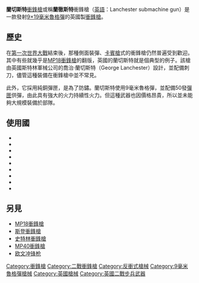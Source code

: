 {{unreferenced|time=2013-05-18T02:09:43+00:00}}
{{noteTA
|G1=軍事
|G2=長度單位
|G3=Firearms
}}
{{Infobox Weapon
|name= 蘭徹斯特衝鋒槍
|image= File:Lanchester5.jpg
|image_size= 300px
|caption= 蘭徹斯特衝鋒槍
|origin= {{flagcountry|United Kingdom}}
|type= [[衝鋒槍|衝鋒槍]]
<!-- 種類選擇 -->
|is_ranged= YES
|is_bladed=
|is_explosive=
|is_artillery=
|is_vehicle=
|is_missile=
|is_UK=
<!-- 服役記錄 -->
|service= 1941—1960年
|used_by=
|wars= [[二戰|二戰]]<br/>[[馬來亞緊急狀態|馬來亞緊急狀態]]
<!-- 生產歷史 -->
|designer= 喬治·蘭切斯特（George Lanchester）
|design_date= 1940年
|manufacturer= 斯特林軍械公司（Sterling Armaments Company）
|unit_cost=
|production_date= 1941—1945年
|number=
|variants= Mk.I、Mk.I*
<!-- 基本規格 -->
|spec_label=
|weight= 4.34公斤
|length= 851毫米
|part_length= 203毫米
|width=
|height=
|diameter=
|wingspan=
|crew=
<!-- 投射武器規格 --> 
|cartridge= [[9×19mm魯格彈|9×19毫米魯格彈]]
|caliber= 9毫米
|barrels=
|action= [[反沖作用|反沖作用]]、[[開放式槍栓|開放式槍栓]]
|mode= 半自動、[[自動火器|全自動]]，可[[擊發調變槍械|擊發調變]]
|rate= 600發／分鐘
|velocity= 380米／秒
|energy=
|range= 150米
|max_range=
|feed= 32發、50發[[彈匣|彈匣]]
|sights= [[機械瞄具|機械瞄具]]
}}

'''蘭切斯特'''[[衝鋒槍|衝鋒槍]]或稱'''蘭徹斯特'''衝鋒槍（[[英語|英語]]：Lanchester submachine gun）是一款發射[[9×19mm魯格彈|9×19毫米魯格彈]]的英國製[[衝鋒槍|衝鋒槍]]。

==歷史==
在[[第一次世界大戰|第一次世界大戰]]結束後，那種側面裝彈、[[卡賓槍|卡賓槍]]式的衝鋒槍仍然普遍受到歡迎。其中有些就幾乎是[[MP18衝鋒槍|MP18衝鋒槍]]的翻版，英國的蘭切斯特就是個典型的例子。該槍由英國斯特林軍械公司的喬治·蘭切斯特（George Lanchester）設計，並配備刺刀，儘管這種裝備在衝鋒槍中並不常見。

此外，它採用純銅彈匣，是為了防鏽。蘭切斯特使用9毫米魯格彈，並配備50發[[彈匣|彈匣]]供彈，由此具有強大的火力持續性火力。但這種武器也因價格昂貴，所以並未能夠大規模裝備於部隊。

== 使用國 ==
* {{flagcountry|Argentina}}
* {{flagcountry|Australia}}
* {{flagcountry|Canada}}
* {{flagcountry|Chile}}
* {{flagcountry|Dominican Republic}}
* {{flagcountry|Egypt}}
* {{flagcountry|Netherlands}}
* {{flagcountry|New Zealand}}
* {{flagcountry|United Kingdom}}

== 另見 ==
* [[MP18衝鋒槍|MP18衝鋒槍]]
* [[斯登衝鋒槍|斯登衝鋒槍]]
* [[史特林衝鋒槍|史特林衝鋒槍]]
* [[MP40衝鋒槍|MP40衝鋒槍]]
* [[欧文冲锋枪|欧文冲锋枪]]

{{二戰英軍步兵槍械}}

[[Category:衝鋒槍|Category:衝鋒槍]]
[[Category:二戰衝鋒槍|Category:二戰衝鋒槍]]
[[Category:反衝式槍械|Category:反衝式槍械]]
[[Category:9毫米魯格彈槍械|Category:9毫米魯格彈槍械]]
[[Category:英國槍械|Category:英國槍械]]
[[Category:英國二戰步兵武器|Category:英國二戰步兵武器]]